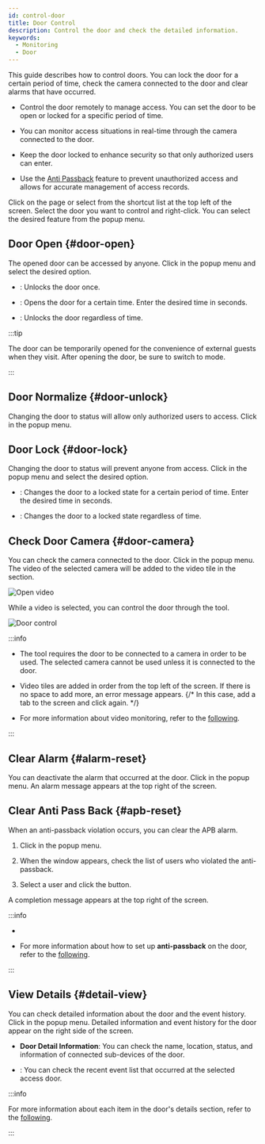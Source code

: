 ```yaml
---
id: control-door
title: Door Control
description: Control the door and check the detailed information.
keywords:
  - Monitoring
  - Door
---
```


This guide describes how to control doors. You can lock the door for a certain period of time, check the camera connected to the door and clear alarms that have occurred.

* Control the door remotely to manage access. You can set the door to be open or locked for a specific period of time.

* You can monitor access situations in real-time through the camera connected to the door.

* Keep the door locked to enhance security so that only authorized users can enter.

* Use the [Anti Passback](../../reference/glossary#apb) feature to prevent unauthorized access and allows for accurate management of access records.

Click <Cmd sid='shell.header.arena' /> on the <Cmd sid='shell.header.launcher' /> page or select <Cmd sid='shell.header.arena' /> from the shortcut list at the top left of the screen. Select the door you want to control and right-click. You can select the desired feature from the popup menu.

## Door Open {#door-open}

The opened door can be accessed by anyone. Click <Cmd sid='arena.tree.contextMenu.unlock' /> in the popup menu and select the desired option.

* <Cmd sid='arena.tree.contextMenu.unlockOnce' />: Unlocks the door once.

* <Cmd sid='arena.tree.contextMenu.unlockTimed' />: Opens the door for a certain time. Enter the desired time in seconds.

* <Cmd sid='arena.tree.contextMenu.unlockPermanent' />: Unlocks the door regardless of time.

:::tip

The door can be temporarily opened for the convenience of external guests when they visit. After opening the door, be sure to switch to <Cmd sid='arena.tree.contextMenu.normalize' /> mode.

:::

## Door Normalize {#door-unlock}

Changing the door to <Cmd sid='arena.tree.contextMenu.normalize' /> status will allow only authorized users to access. Click <Cmd sid='arena.tree.contextMenu.normalize' /> in the popup menu.

## Door Lock {#door-lock}

Changing the door to <Cmd sid='arena.tree.contextMenu.lock' /> status will prevent anyone from access. Click <Cmd sid='arena.tree.contextMenu.lock' /> in the popup menu and select the desired option.

* <Cmd sid='arena.tree.contextMenu.unlockTimed' />: Changes the door to a locked state for a certain period of time. Enter the desired time in seconds.

* <Cmd sid='arena.tree.contextMenu.lockPermanent' />: Changes the door to a locked state regardless of time.

## Check Door Camera {#door-camera}

You can check the camera connected to the door. Click <Cmd sid='arena.tree.contextMenu.openVideo' /> in the popup menu. The video of the selected camera will be added to the video tile in the <Cmd sid='shell.header.arena' /> section.

<Image src='/img/monitoring-door-control-open-video.png' alt='Open video' />

While a video is selected, you can control the door through the <Cmd sid='arena.map.doorControl' /> tool.

<Image src='/img/monitoring-door-control.png' alt='Door control' />

:::info

* The <Cmd sid='arena.map.doorControl' /> tool requires the door to be connected to a camera in order to be used. The selected camera cannot be used unless it is connected to the door.

* Video tiles are added in order from the top left of the screen. If there is no space to add more, an error message appears. {/* In this case, add a tab to the screen and click <Cmd sid='arena.tree.contextMenu.openVideo' /> again. */}

* For more information about video monitoring, refer to the [following](monitoring-video).

:::

## Clear Alarm {#alarm-reset}

You can deactivate the alarm that occurred at the door. Click <Cmd sid='arena.tree.contextMenu.clearAlarm' /> in the popup menu. An alarm message appears at the top right of the screen.

## Clear Anti Pass Back {#apb-reset}

When an anti-passback violation occurs, you can clear the APB alarm. 

1. Click <Cmd sid='arena.tree.contextMenu.clearApb' /> in the popup menu. 

2. When the <Cmd sid='arena.tree.contextMenu.clearApb' /> window appears, check the list of users who violated the anti-passback.

3. Select a user and click the <Cmd sid='common.apply' /> button.

A completion message appears at the top right of the screen.

:::info

* <Glossary termid='apb'/>

* For more information about how to set up **anti-passback** on the door, refer to the [following](settings-door-add#antipassback).

:::

## View Details {#detail-view}

You can check detailed information about the door and the event history. Click <Cmd sid='arena.tree.contextMenu.viewDetail' /> in the popup menu. Detailed information and event history for the door appear on the right side of the screen.

* **Door Detail Information**: You can check the name, location, status, and information of connected sub-devices of the door.

* <Cmd sid='arena.recentEvent' />: You can check the recent event list that occurred at the selected access door.

:::info

For more information about each item in the door's details section, refer to the [following](settings-door-add).

:::
